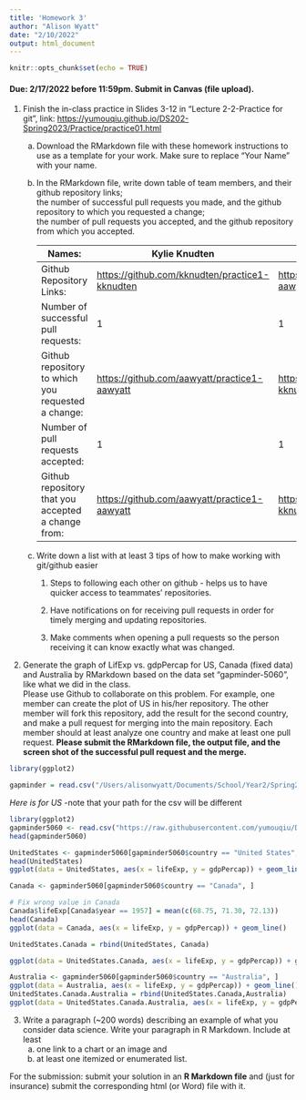 ```yaml
---
title: 'Homework 3'
author: "Alison Wyatt"
date: "2/10/2022"
output: html_document
---
```


```r
knitr::opts_chunk$set(echo = TRUE)
```

#### Due: 2/17/2022 before 11:59pm. Submit in Canvas (file upload).

1.  Finish the in-class practice in Slides 3-12 in "Lecture 2-2-Practice for git", link: <https://yumouqiu.github.io/DS202-Spring2023/Practice/practice01.html>
    a.  Download the RMarkdown file with these homework instructions to use as a template for your work. Make sure to replace "Your Name" with your name.\

    b.  In the RMarkdown file, write down table of team members, and their github repository links;\
        the number of successful pull requests you made, and the github repository to which you requested a change;\
        the number of pull requests you accepted, and the github repository from which you accepted.

        | Names:                                             | Kylie Knudten                                    | Alison Wyatt                                     | Angelina Allen                                     |
        |------------------|------------------|------------------|------------------|
        | Github Repository Links:                           | <https://github.com/kknudten/practice1-kknudten> | <https://github.com/aawyatt/practice1-aawyatt>   | <https://github.com/ajallen23/practice1-ajallen23> |
        | Number of successful pull requests:                | 1                                                | 1                                                | 2                                                  |
        | Github repository to which you requested a change: | <https://github.com/aawyatt/practice1-aawyatt>   | <https://github.com/kknudten/practice1-kknudten> | <https://github.com/aawyatt/practice1-aawyatt>     |
        | Number of pull requests accepted:                  | 1                                                | 1                                                | 0                                                  |
        | Github repository that you accepted a change from: | <https://github.com/aawyatt/practice1-aawyatt>   | <https://github.com/kknudten/practice1-kknudten> |                                                    |

    c.  Write down a list with at least 3 tips of how to make working with git/github easier

        1.  Steps to following each other on github - helps us to have quicker access to teammates' repositories.

        2.  Have notifications on for receiving pull requests in order for timely merging and updating repositories.

        3.  Make comments when opening a pull requests so the person receiving it can know exactly what was changed.
2.  Generate the graph of LifExp vs. gdpPercap for US, Canada (fixed data) and Australia by RMarkdown based on the data set "gapminder-5060", like what we did in the class.\
    Please use Github to collaborate on this problem. For example, one member can create the plot of US in his/her repository. The other member will fork this repository, add the result for the second country, and make a pull request for merging into the main repository. Each member should at least analyze one country and make at least one pull request. **Please submit the RMarkdown file, the output file, and the screen shot of the successful pull request and the merge.**

```r
library(ggplot2)

gapminder = read.csv("/Users/alisonwyatt/Documents/School/Year2/Spring22/DS202/HW/HW3/gapminder-5060.csv", header = TRUE)

```

*Here is for US* -note that your path for the csv will be different

```r
library(ggplot2)
gapminder5060 <- read.csv("https://raw.githubusercontent.com/yumouqiu/DS202-Spring2023/main/Lecture1_collaborative-environment/data/gapminder-5060.csv")
head(gapminder5060)

UnitedStates <- gapminder5060[gapminder5060$country == "United States", ]
head(UnitedStates)
ggplot(data = UnitedStates, aes(x = lifeExp, y = gdpPercap)) + geom_line() 

Canada <- gapminder5060[gapminder5060$country == "Canada", ]

# Fix wrong value in Canada
Canada$lifeExp[Canada$year == 1957] = mean(c(68.75, 71.30, 72.13))
head(Canada)
ggplot(data = Canada, aes(x = lifeExp, y = gdpPercap)) + geom_line() 

UnitedStates.Canada = rbind(UnitedStates, Canada)

ggplot(data = UnitedStates.Canada, aes(x = lifeExp, y = gdpPercap)) + geom_line(aes(color = country)) 

Australia <- gapminder5060[gapminder5060$country == "Australia", ]
ggplot(data = Australia, aes(x = lifeExp, y = gdpPercap)) + geom_line() 
UnitedStates.Canada.Australia = rbind(UnitedStates.Canada,Australia)
ggplot(data = UnitedStates.Canada.Australia, aes(x = lifeExp, y = gdpPercap)) + geom_line(aes(color = country)) 
```

3.  Write a paragraph (\~200 words) describing an example of what you consider data science. Write your paragraph in R Markdown. Include at least
    a.  one link to a chart or an image and
    b.  at least one itemized or enumerated list.

For the submission: submit your solution in an **R Markdown file** and (just for insurance) submit the corresponding html (or Word) file with it.
